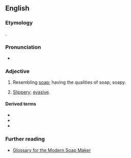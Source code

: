 ==English==

===Etymology===
{{der|en|la|sāpō||soap}} {{suffix|en||aceous}}.

===Pronunciation===
* {{rhymes|en|eɪʃəs|s=4}}

===Adjective===
{{en-adj}}

# Resembling [[soap]]; having the qualities of soap; soapy.
# {{lb|en|figurative}} [[slippery|Slippery]]; [[evasive]]. {{rfex|en}}

====Derived terms====
* {{l|en|nonsaponaceous}}
* {{l|en|saponaceous body}}
* {{l|en|saponaceousness}}

===Further reading===
* [http://www.ccnphawaii.com/glossary-s.htm Glossary for the Modern Soap Maker]